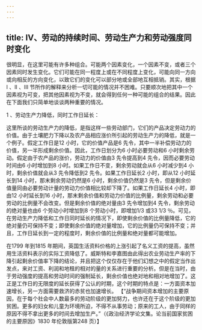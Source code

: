 ```yaml
---
---
---
```

title: IV、劳动的持续时间、劳动生产力和劳动强度同时变化
---




很明显，在这里可能有许多种组合。可能两个因素变化，一个因素不变，或者三个因素同时发生变化。它们可能在同一程度上或在不同程度上变化，可能向同一方向或向相反的方向变化，以致它们的变化可以部分地或全部地互相抵销。其实，根据I 、II 、III 节所作的解释来分析一切可能的情况并不困难。只要顺次地把其中一个因素视为可变，把其他因素视为不变，就会得到任何一种可能的组合的结果。因此在下面我们只简单地谈谈两种重要的情况。

1 、劳动生产力降低，同时工作日延长：

这里所谈的劳动生产力的降低，是指这样一些劳动部门，它们的产品决定劳动力的价值。由于土壤肥力下降以及农产品相应涨价所引起的劳动生产力的降低，就是一个例子。假定工作日是12 小时，它的价值产品是6 先令，其中一半补偿劳动力的价值，另一半形成剩余价值。因此，工作日划分为6 小时必要劳动和6 小时剩余劳动。假定由于农产品的涨价，劳动力的价值由3 先令提高到4 先令，因而必要劳动时间由6 小时增加到8 小时。如果工作日不变，剩余劳动就会从6 小时减少到4 小时，剩余价值就会从3 先令降低到2 先令。如果工作日延长2 小时，即从12 小时延长到14 小时，那末剩余劳动仍然是6 小时，剩余价值仍然是3 先令，但是剩余价值量同由必要劳动计量的劳动力价值相比较却下降了。如果工作日延长4 小时，即由12 小时延长到16 小时，那末剩余价值和劳动力价值的比例量，剩余劳动和必要劳动的比例量不会改变。但是剩余价值的绝对量由3 先令增加到4 先令，剩余劳动的绝对量也由6 个劳动小时增加到8 个劳动小时，即增加1/3 或33 1/3 ％。可见，在劳动生产力降低和工作日同时延长的情况下，即使剩余价值的比例量降低，它的绝对量仍可保持不变；即使剩余价值的绝对量增加，它的比例量仍可保持不变；并且，工作日延长到一定的程度时，剩余价值的比例量和绝对量都可能增加。

在1799 年到1815 年期间，英国生活资料价格的上涨引起了名义工资的提高，虽然用生活资料表示的实际工资降低了。威斯特和李嘉图由此得出农业劳动生产率的下降引起剩余价值率下降的结论，并且把这个仅仅存在于他们幻想之中的假定当作出发点，来对工资、利润和地租的相对的量的关系进行重要的分析。但是在当时，由于劳动强度的提高和劳动时间的强制延长，剩余价值也绝对地和相对地增加了。这正是工作日的无限度的延长获得了公认的时期，这个时期的特点是：一方面资本加速增长，另一方面需要救济的赤贫也加速增长。 【“战争期间资本增加的主要原因，在于每个社会中人数最多的劳动阶级的更加努力，也许还在于这个阶级的更加贫困。更多的妇女和儿童为环境所迫，不得不从事劳动；原来的工人，由于同样的原因不得不拿出更多的时间去增加生产。”（《政治经济学论文集。论当前国家贫困的主要原因》1830 年伦敦版第248 页）】